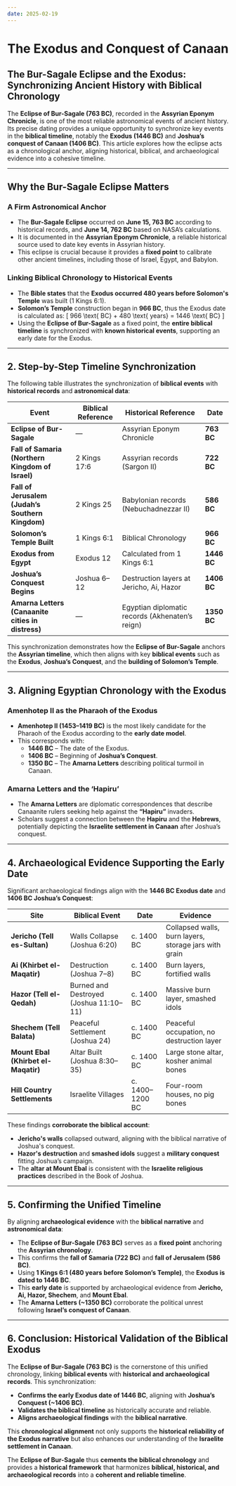 ```yaml
---
date: 2025-02-19
---
```



# The Exodus and Conquest of Canaan

<CustomImage
  src="/img/jericho-trumpets.png"
  alt="Jericho"
  width="700px"
/>
<DateDisplay date="2025-02-19" />

## **The Bur-Sagale Eclipse and the Exodus: Synchronizing Ancient History with Biblical Chronology**

The **Eclipse of Bur-Sagale (763 BC)**, recorded in the **Assyrian Eponym Chronicle**, is one of the most reliable astronomical events of ancient history. Its precise dating provides a unique opportunity to synchronize key events in the **biblical timeline**, notably the **Exodus (1446 BC)** and **Joshua’s conquest of Canaan (1406 BC)**. This article explores how the eclipse acts as a chronological anchor, aligning historical, biblical, and archaeological evidence into a cohesive timeline.

---

## Why the Bur-Sagale Eclipse Matters

### **A Firm Astronomical Anchor**
- The **Bur-Sagale Eclipse** occurred on **June 15, 763 BC** according to historical records, and **June 14, 762 BC** based on NASA’s calculations.
- It is documented in the **Assyrian Eponym Chronicle**, a reliable historical source used to date key events in Assyrian history.
- This eclipse is crucial because it provides a **fixed point** to calibrate other ancient timelines, including those of Israel, Egypt, and Babylon.

### **Linking Biblical Chronology to Historical Events**
- The **Bible states** that the **Exodus occurred 480 years before Solomon's Temple** was built (1 Kings 6:1).
- **Solomon’s Temple** construction began in **966 BC**, thus the Exodus date is calculated as:
  \[
  966 \text{ BC} + 480 \text{ years} = 1446 \text{ BC}
  \]
- Using the **Eclipse of Bur-Sagale** as a fixed point, the **entire biblical timeline** is synchronized with **known historical events**, supporting an early date for the Exodus.

---

## **2. Step-by-Step Timeline Synchronization**

The following table illustrates the synchronization of **biblical events** with **historical records** and **astronomical data**:

| **Event** | **Biblical Reference** | **Historical Reference** | **Date** |
|-----------|------------------------|--------------------------|----------|
| **Eclipse of Bur-Sagale** | — | Assyrian Eponym Chronicle | **763 BC** |
| **Fall of Samaria (Northern Kingdom of Israel)** | 2 Kings 17:6 | Assyrian records (Sargon II) | **722 BC** |
| **Fall of Jerusalem (Judah’s Southern Kingdom)** | 2 Kings 25 | Babylonian records (Nebuchadnezzar II) | **586 BC** |
| **Solomon’s Temple Built** | 1 Kings 6:1 | Biblical Chronology | **966 BC** |
| **Exodus from Egypt** | Exodus 12 | Calculated from 1 Kings 6:1 | **1446 BC** |
| **Joshua’s Conquest Begins** | Joshua 6–12 | Destruction layers at Jericho, Ai, Hazor | **1406 BC** |
| **Amarna Letters (Canaanite cities in distress)** | — | Egyptian diplomatic records (Akhenaten’s reign) | **1350 BC** |

This synchronization demonstrates how the **Eclipse of Bur-Sagale** anchors the **Assyrian timeline**, which then aligns with key **biblical events** such as the **Exodus**, **Joshua’s Conquest**, and the **building of Solomon’s Temple**.

---

## **3. Aligning Egyptian Chronology with the Exodus**

### **Amenhotep II as the Pharaoh of the Exodus**
- **Amenhotep II (1453–1419 BC)** is the most likely candidate for the Pharaoh of the Exodus according to the **early date model**.
- This corresponds with:
  - **1446 BC** – The date of the Exodus.
  - **1406 BC** – Beginning of **Joshua’s Conquest**.
  - **1350 BC** – The **Amarna Letters** describing political turmoil in Canaan.

### **Amarna Letters and the ‘Hapiru’**
- The **Amarna Letters** are diplomatic correspondences that describe Canaanite rulers seeking help against the **“Hapiru”** invaders.
- Scholars suggest a connection between the **Hapiru** and the **Hebrews**, potentially depicting the **Israelite settlement in Canaan** after Joshua’s conquest.

---

## **4. Archaeological Evidence Supporting the Early Date**

Significant archaeological findings align with the **1446 BC Exodus date** and **1406 BC Joshua’s Conquest**:

| **Site** | **Biblical Event** | **Date** | **Evidence** |
|----------|--------------------|----------|--------------|
| **Jericho (Tell es-Sultan)** | Walls Collapse (Joshua 6:20) | c. 1400 BC | Collapsed walls, burn layers, storage jars with grain |
| **Ai (Khirbet el-Maqatir)** | Destruction (Joshua 7–8) | c. 1400 BC | Burn layers, fortified walls |
| **Hazor (Tell el-Qedah)** | Burned and Destroyed (Joshua 11:10–11) | c. 1400 BC | Massive burn layer, smashed idols |
| **Shechem (Tell Balata)** | Peaceful Settlement (Joshua 24) | c. 1400 BC | Peaceful occupation, no destruction layer |
| **Mount Ebal (Khirbet el-Maqatir)** | Altar Built (Joshua 8:30–35) | c. 1400 BC | Large stone altar, kosher animal bones |
| **Hill Country Settlements** | Israelite Villages | c. 1400–1200 BC | Four-room houses, no pig bones |

These findings **corroborate the biblical account**:
- **Jericho's walls** collapsed outward, aligning with the biblical narrative of Joshua's conquest.
- **Hazor's destruction** and **smashed idols** suggest a **military conquest** fitting Joshua’s campaign.
- The **altar at Mount Ebal** is consistent with the **Israelite religious practices** described in the Book of Joshua.

---

## **5. Confirming the Unified Timeline**

By aligning **archaeological evidence** with the **biblical narrative** and **astronomical data**:
- The **Eclipse of Bur-Sagale (763 BC)** serves as a **fixed point** anchoring the **Assyrian chronology**.
- This confirms the **fall of Samaria (722 BC)** and **fall of Jerusalem (586 BC)**.
- Using **1 Kings 6:1 (480 years before Solomon’s Temple)**, the **Exodus is dated to 1446 BC**.
- This **early date** is supported by archaeological evidence from **Jericho, Ai, Hazor, Shechem**, and **Mount Ebal**.
- The **Amarna Letters (~1350 BC)** corroborate the political unrest following **Israel’s conquest of Canaan**.

---

## **6. Conclusion: Historical Validation of the Biblical Exodus**

The **Eclipse of Bur-Sagale (763 BC)** is the cornerstone of this unified chronology, linking **biblical events** with **historical and archaeological records**. This synchronization:
- **Confirms the early Exodus date of 1446 BC**, aligning with **Joshua’s Conquest (~1406 BC)**.
- **Validates the biblical timeline** as historically accurate and reliable.
- **Aligns archaeological findings** with the **biblical narrative**.

This **chronological alignment** not only supports the **historical reliability of the Exodus narrative** but also enhances our understanding of the **Israelite settlement in Canaan**. 

The **Eclipse of Bur-Sagale** thus **cements the biblical chronology** and provides a **historical framework** that harmonizes **biblical, historical, and archaeological records** into a **coherent and reliable timeline**.
